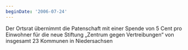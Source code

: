 ```yaml
---
beginDate: '2006-07-24'
---
```


Der Ortsrat übernimmt die Patenschaft mit einer Spende von 5 Cent pro Einwohner
für die neue Stiftung „Zentrum gegen Vertreibungen“ von insgesamt 23 Kommunen in
Niedersachsen
